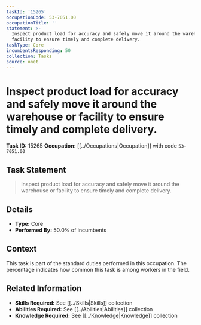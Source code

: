 ```yaml
---
taskId: '15265'
occupationCode: 53-7051.00
occupationTitle: ''
statement: >-
  Inspect product load for accuracy and safely move it around the warehouse or
  facility to ensure timely and complete delivery.
taskType: Core
incumbentsResponding: 50
collection: Tasks
source: onet
---
```

# Inspect product load for accuracy and safely move it around the warehouse or facility to ensure timely and complete delivery.

**Task ID:** 15265
**Occupation:** [[../Occupations|Occupation]] with code `53-7051.00`

## Task Statement

> Inspect product load for accuracy and safely move it around the warehouse or facility to ensure timely and complete delivery.

## Details

- **Type:** Core
- **Performed By:** 50.0% of incumbents

## Context

This task is part of the standard duties performed in this occupation. The percentage indicates how common this task is among workers in the field.

## Related Information

- **Skills Required:** See [[../Skills|Skills]] collection
- **Abilities Required:** See [[../Abilities|Abilities]] collection
- **Knowledge Required:** See [[../Knowledge|Knowledge]] collection

